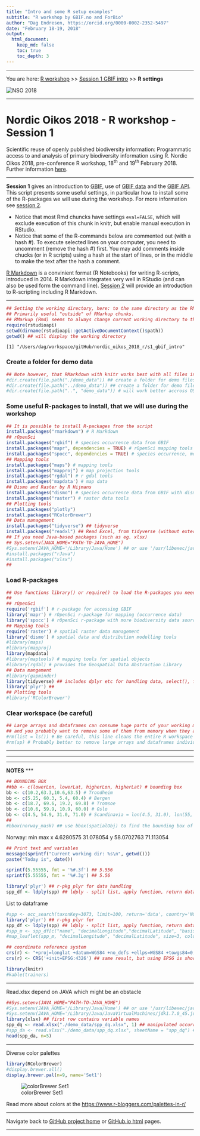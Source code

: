 ```yaml
---
title: "Intro and some R setup examples"
subtitle: "R workshop by GBIF.no and ForBio"
author: "Dag Endresen, https://orcid.org/0000-0002-2352-5497"
date: "February 18-19, 2018"
output:
  html_document:
    keep_md: false
    toc: true
    toc_depth: 3
---
```


<!-- setup.html is generated from setup.Rmd. Please edit that file -->

***

You are here: [R workshop](../) >> [Session 1 GBIF intro](./) >> **R settings**

![](../demo_data/NSO_2018_GBIF_NO.png "NSO 2018")

***

# Nordic Oikos 2018 - R workshop - Session 1

Scientific reuse of openly published biodiversity information: Programmatic access to and analysis of primary biodiversity information using R. Nordic Oikos 2018, pre-conference R workshop, 18<sup>th</sup> and 19<sup>th</sup> February 2018. Further information [here](http://www.gbif.no/events/2018/Nordic-Oikos-2018-R-workshop.html).

***

**Session 1** gives an introduction to [GBIF](https://www.gbif.org/), use of [GBIF data](https://www.gbif.org/resource/search?contentType=dataUse) and the [GBIF API](https://www.gbif.org/developer/summary). This script presents some useful settings, in particular how to install some of the R-packages we will use during the workshop. For more information see [session 2](../s2_r_intro).


* Notice that most Rmd chuncks have settings ```eval=FALSE```, which will exclude execution of this chunk in knitr, but enable manual execution in RStudio.
* Notice that some of the R-commands below are commented out (with a hash #). To execute selected lines on your computer, you need to uncomment (remove the hash #) first. You may add comments inside chucks (or in R scripts) using a hash at the start of lines, or in the middle to make the text after the hash a comment.


[R Markdown](http://rmarkdown.rstudio.com/) is a convinient format (R Notebooks) for writing R-scripts, introduced in 2014. R Markdown integrates very well in RStudio (and can also be used form the command line). [Session 2](../s2_r_intro) will provide an introduction to R-scripting including R Markdown.

***

```r
## Setting the working directory, here: to the same directory as the RMD-script. 
## Primarily useful "outside" of RMarkup chunks.
## RMarkup (Rmd) seems to always change current working directory to the same as the Rmd-script.
require(rstudioapi)
setwd(dirname(rstudioapi::getActiveDocumentContext()$path))
getwd() ## will display the working directory
```

```
[1] "/Users/dag/workspace/gitHub/nordic_oikos_2018_r/s1_gbif_intro"
```

### Create a folder for demo data
```r
## Note however, that RMarkdown with knitr works best with all files in the same directory.
#dir.create(file.path("./demo_data")) ## create a folder for demo files (inside working directory)
#dir.create(file.path("../demo_data")) ## create a folder for demo files (next to working directory)
#dir.create(file.path("..", "demo_data")) # will work better accross OS? on Windows?
```

### Some useful R-packages to install, that we will use during the workshop
```r
## It is possible to install R-packages from the script
install.packages("rmarkdown") # R Markdown
## rOpenSci
install.packages("rgbif") # species occurrence data from GBIF
install.packages("mapr", dependencies = TRUE) # rOpenSci mapping tools
install.packages("spocc", dependencies = TRUE) # species occurrence, more than GBIF
## Mapping tools
install.packages("maps") # mapping tools
install.packages("mapproj") # map projection tools
install.packages("rgdal") # r gdal tools
install.packages('mapdata') # map data
## Dismo and Raster by R Hijmans
install.packages("dismo") # species occurrence data from GBIF with dismo
install.packages("raster") # raster data tools
## Plotting tools
install.packages("plotly")
install.packages("RColorBrewer")
## Data management
install.packages("tidyverse") ## tidyverse
install.packages("readxl") ## Read Excel, from tidyverse (without external Java dependencies)
## If you need Java-based packages (such as eg. xlsx)
## Sys.setenv(JAVA_HOME="PATH-TO-JAVA_HOME")
#Sys.setenv(JAVA_HOME='/Library/Java/Home') ## or use '/usr/libexec/java_home -d 64'
#install.packages("rJava")
#install.packages("xlsx")
##
```

### Load R-packages
```r
## Use functions library() or require() to load the R-packages you need
##
## rOpenSci
require('rgbif') # r-package for accessing GBIF
library('mapr') # rOpenSci r-package for mapping (occurrence data)
library('spocc') # rOpenSci r-package with more biodiversity data sources than GBIF
## Mapping tools
require('raster') # spatial raster data management
library('dismo') # spatial data and distribution modelling tools
#library(maps)
#library(mapproj)
library(mapdata)
#library(maptools) # mapping tools for spatial objects
#library(rgdal) # provides the Geospatial Data Abstraction Library
## Data mangement
#library(gapminder)
library(tidyverse) ## includes dplyr etc for handling data, select(), filter()
library('plyr') ##
## Plotting tools
#library('RColorBrewer')
```

### Clear workspace (be careful)
```r
## Large arrays and dataframes can consume huge parts of your working memory,
## and you probably want to remove some of them from memory when they are not needed anymore.
#rm(list = ls()) # Be careful, this line cleans the entire R workspace
#rm(sp) # Probably better to remove large arrays and dataframes individually
```



***
***
***
**NOTES**
***
***
***

```r
## BOUNDING BOX
##bb <- c(lowerLon, lowerLat, higherLon, higherLat) # bounding box
bb <- c(10.2,63.3,10.6,63.5) # Trondheim
bb <- c(5.25, 60.3, 5.4, 60.4) # Bergen
bb <- c(18.7, 69.6, 19.2, 69.8) # Tromsoe
bb <- c(10.6, 59.9, 10.9, 60.0) # Oslo
bb <- c(4.5, 54.9, 31.0, 71.0) # Scandinavia = lon(4.5, 31.0), lon(55, 71)
##
#bbox(norway_mask) ## use bbox(spatialObj) to find the bounding box of a spatial object
```

Norway:
         min       max
x  4.6280575 31.078054
y 58.0702763 71.113054


```r
## Print text and variables
message(sprintf("Current working dir: %s\n", getwd()))
paste("Today is", date())
```

```r
sprintf(5.55555, fmt = '%#.3f') ## 5.556
sprintf(5.55555, fmt = '%#.3g') ## 5.56
```

```r
library('plyr') ## r-pkg plyr for data handling
spp_df <- ldply(spp) ## ldply - split list, apply function, return dataframe (here list to df)
```

List to dataframe
```r
#spp <- occ_search(taxonKey=3073, limit=100, return='data', country='NO', hasCoordinate=TRUE)
library('plyr') ## r-pkg plyr for 
spp_df <- ldply(spp) ## ldply - split list, apply function, return dataframe (here list to df)
#spp_m <- spp_df[c("name", "decimalLongitude","decimalLatitude", "basisOfRecord", "year", "municipality")]
#map_leaflet(spp_m, "decimalLongitude", "decimalLatitude", size=3, color=cols)
```

```r
## coordinate reference system
crs(r) <- "+proj=longlat +datum=WGS84 +no_defs +ellps=WGS84 +towgs84=0,0,0" ## set CRS
crs(r) <- CRS('+init=EPSG:4326') ## same result, but using EPSG is shorter to write, and easier
```


```r
library(knitr)
#kable(trainers)
```

***

Read.xlsx depend on JAVA which might be an obstacle
```r
##Sys.setenv(JAVA_HOME="PATH-TO-JAVA_HOME")
#Sys.setenv(JAVA_HOME='/Library/Java/Home') ## or use '/usr/libexec/java_home -d 64'
#Sys.setenv(JAVA_HOME='/Library/Java/JavaVirtualMachines/jdk1.7.0_45.jdk/Contents/Home')
library(xlsx) ## first row contains variable names
spp_dq <- read.xlsx("./demo_data/spp_dq.xlsx", 1) ## manipulated occurrence data, introduced errors
#spp_da <- read.xlsx("./demo_data/spp_dq.xlsx", sheetName = "spp_dq") ## alt: choose named worksheet
head(spp_da, n=5)
```

***

Diverse color palettes
```r
library(RColorBrewer)
#display.brewer.all()
display.brewer.pal(n=9, name='Set1')
```

![colorBrewer Set1](./demo_data/display-brewer-pal_Set1.png "colorBrewer Set1")


Read more about colors at the [https://www.r-bloggers.com/palettes-in-r/](R-bloggers story about color palettes in R)

***

Navigate back to [GitHub project home](https://github.com/GBIF-Europe/nordic_oikos_2018_r) or [GitHub.io html](https://gbif-europe.github.io/nordic_oikos_2018_r/) pages.

***
